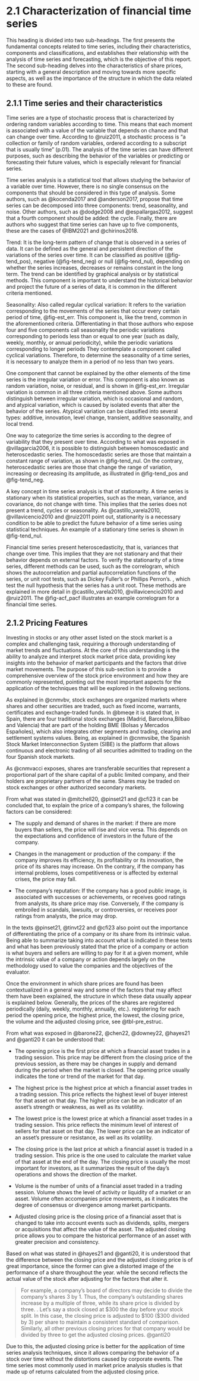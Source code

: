 # 2.1 Characterization of financial time series {.unnumbered}

This heading is divided into two sub-headings. The first presents the fundamental concepts related to time series, including their characteristics, components and classifications, and establishes their relationship with the analysis of time series and forecasting, which is the objective of this report. The second sub-heading delves into the characteristics of share prices, starting with a general description and moving towards more specific aspects, as well as the importance of the structure in which the data related to these are found.

## 2.1.1 Time series and their characteristics

Time series are a type of stochastic process that is characterized by ordering random variables according to time. This means that each moment is associated with a value of the variable that depends on chance and that can change over time. According to @ruiz2011, a stochastic process is "a collection or family of random variables, ordered according to a subscript that is usually time" (p.01). The analysis of the time series can have different purposes, such as describing the behavior of the variables or predicting or forecasting their future values, which is especially relevant for financial series.

Time series analysis is a statistical tool that allows studying the behavior of a variable over time. However, there is no single consensus on the components that should be considered in this type of analysis. Some authors, such as @kocenda2017 and @anderson2017, propose that time series can be decomposed into three components: trend, seasonality, and noise. Other authors, such as @dodge2008 and @espallargas2012, suggest that a fourth component should be added: the cycle. Finally, there are authors who suggest that time series can have up to five components, these are the cases of @IBM2021 and @chirinos2018.

Trend: It is the long-term pattern of change that is observed in a series of data. It can be defined as the general and persistent direction of the variations of the series over time. It can be classified as positive (@fig-tend_pos), negative (@fig-tend_neg) or null (@fig-tend_nul), depending on whether the series increases, decreases or remains constant in the long term. The trend can be identified by graphical analysis or by statistical methods. This component is important to understand the historical behavior and project the future of a series of data, it is common in the different criteria mentioned.

Seasonality: Also called regular cyclical variation: It refers to the variation corresponding to the movements of the series that occur every certain period of time, @fig-est_err. This component is, like the trend, common in the aforementioned criteria. Differentiating in that those authors who expose four and five components call seasonality the periodic variations corresponding to periods less than or equal to one year (such as daily, weekly, monthly, or annual periodicity), while the periodic variations corresponding to longer periods They contemplate a component called cyclical variations. Therefore, to determine the seasonality of a time series, it is necessary to analyze them in a period of no less than two years.

One component that cannot be explained by the other elements of the time series is the irregular variation or error. This component is also known as random variation, noise, or residual, and is shown in @fig-est_err. Irregular variation is common in all three criteria mentioned above. Some authors distinguish between irregular variation, which is occasional and random, and atypical variation, which is caused by isolated events that alter the behavior of the series. Atypical variation can be classified into several types: additive, innovation, level change, transient, additive seasonality, and local trend.

One way to categorize the time series is according to the degree of variability that they present over time. According to what was exposed in @villagarcia2006, it is possible to distinguish between homoscedastic and heteroscedastic series. The homoscedastic series are those that maintain a constant range of variation, as shown in @fig-tend_nul. On the contrary, heteroscedastic series are those that change the range of variation, increasing or decreasing its amplitude, as illustrated in @fig-tend_pos and @fig-tend_neg.

A key concept in time series analysis is that of stationarity. A time series is stationary when its statistical properties, such as the mean, variance, and covariance, do not change with time. This implies that the series does not present a trend, cycles or seasonality. As @castillo_varela2010, @villavicencio2010 and @ruiz2011 point out, stationarity is a necessary condition to be able to predict the future behavior of a time series using statistical techniques. An example of a stationary time series is shown in @fig-tend_nul.

Financial time series present heteroscedasticity, that is, variances that change over time. This implies that they are not stationary and that their behavior depends on external factors. To verify the stationarity of a time series, different methods can be used, such as the correlogram, which shows the autocorrelation and partial autocorrelation functions of the series, or unit root tests, such as Dickey Fuller's or Phillips Perron's. , which test the null hypothesis that the series has a unit root. These methods are explained in more detail in @castillo_varela2010, @villavicencio2010 and @ruiz2011. The @fig-acf_pacf illustrates an example correlogram for a financial time series.

## 2.1.2 Pricing Features

Investing in stocks or any other asset listed on the stock market is a complex and challenging task, requiring a thorough understanding of market trends and fluctuations. At the core of this understanding is the ability to analyze and interpret stock market price data, providing key insights into the behavior of market participants and the factors that drive market movements. The purpose of this sub-section is to provide a comprehensive overview of the stock price environment and how they are commonly represented, pointing out the most important aspects for the application of the techniques that will be explored in the following sections.

As explained in @cnmvbv, stock exchanges are organized markets where shares and other securities are traded, such as fixed income, warrants, certificates and exchange-traded funds. In @bmeqe it is stated that, in Spain, there are four traditional stock exchanges (Madrid, Barcelona, ​​Bilbao and Valencia) that are part of the holding BME (Bolsas y Mercados Españoles), which also integrates other segments and trading, clearing and settlement systems values. Being, as explained in @cnmvsibe, the Spanish Stock Market Interconnection System (SIBE) is the platform that allows continuous and electronic trading of all securities admitted to trading on the four Spanish stock markets.

As @cnmvacci exposes, shares are transferable securities that represent a proportional part of the share capital of a public limited company, and their holders are proprietary partners of the same. Shares may be traded on stock exchanges or other authorized secondary markets.

From what was stated in @mitchell20, @pinset21 and @cfi23 it can be concluded that, to explain the price of a company's shares, the following factors can be considered:

-   The supply and demand of shares in the market: if there are more buyers than sellers, the price will rise and vice versa. This depends on the expectations and confidence of investors in the future of the company.

-   Changes in the management or production of the company: if the company improves its efficiency, its profitability or its innovation, the price of its shares may increase. On the contrary, if the company has internal problems, loses competitiveness or is affected by external crises, the price may fall.

-   The company's reputation: If the company has a good public image, is associated with successes or achievements, or receives good ratings from analysts, its share price may rise. Conversely, if the company is embroiled in scandals, lawsuits, or controversies, or receives poor ratings from analysts, the price may drop.

In the texts @pinset21, @tinvt22 and @cfi23 also point out the importance of differentiating the price of a company or its share from its intrinsic value. Being able to summarize taking into account what is indicated in these texts and what has been previously stated that the price of a company or action is what buyers and sellers are willing to pay for it at a given moment, while the intrinsic value of a company or action depends largely on the methodology used to value the companies and the objectives of the evaluator.

Once the environment in which share prices are found has been contextualized in a general way and some of the factors that may affect them have been explained, the structure in which these data usually appear is explained below. Generally, the prices of the shares are registered periodically (daily, weekly, monthly, annually, etc.). registering for each period the opening price, the highest price, the lowest, the closing price, the volume and the adjusted closing price, see @tbl-pre_estruc.

From what was exposed in @barone22, @chen22, @downey22, @hayes21 and @ganti20 it can be understood that:

-   The opening price is the first price at which a financial asset trades in a trading session. This price may be different from the closing price of the previous session, as there may be changes in supply and demand during the period when the market is closed. The opening price usually indicates the tone or trend of the market for that day.

-   The highest price is the highest price at which a financial asset trades in a trading session. This price reflects the highest level of buyer interest for that asset on that day. The higher price can be an indicator of an asset's strength or weakness, as well as its volatility.

-   The lowest price is the lowest price at which a financial asset trades in a trading session. This price reflects the minimum level of interest of sellers for that asset on that day. The lower price can be an indicator of an asset's pressure or resistance, as well as its volatility.

-   The closing price is the last price at which a financial asset is traded in a trading session. This price is the one used to calculate the market value of that asset at the end of the day. The closing price is usually the most important for investors, as it summarizes the result of the day's operations and shows the direction of the market.

-   Volume is the number of units of a financial asset traded in a trading session. Volume shows the level of activity or liquidity of a market or an asset. Volume often accompanies price movements, as it indicates the degree of consensus or divergence among market participants.

-   Adjusted closing price is the closing price of a financial asset that is changed to take into account events such as dividends, splits, mergers or acquisitions that affect the value of the asset. The adjusted closing price allows you to compare the historical performance of an asset with greater precision and consistency.

Based on what was stated in @hayes21 and @ganti20, it is understood that the difference between the closing price and the adjusted closing price is of great importance, since the former can give a distorted image of the performance of a share throughout the year. while the second reflects the actual value of the stock after adjusting for the factors that alter it.

> For example, a company's board of directors may decide to divide the company's shares 3 by 1. Thus, the company's outstanding shares increase by a multiple of three, while its share price is divided by three. . Let's say a stock closed at \$300 the day before your stock split. In this case, the closing price is adjusted to \$100 (\$300 divided by 3) per share to maintain a consistent standard of comparison. Similarly, all other previous closing prices for that company would be divided by three to get the adjusted closing prices. @ganti20

Due to this, the adjusted closing price is better for the application of time series analysis techniques, since it allows comparing the behavior of a stock over time without the distortions caused by corporate events. The time series most commonly used in market price analysis studies is that made up of returns calculated from the adjusted closing price.

